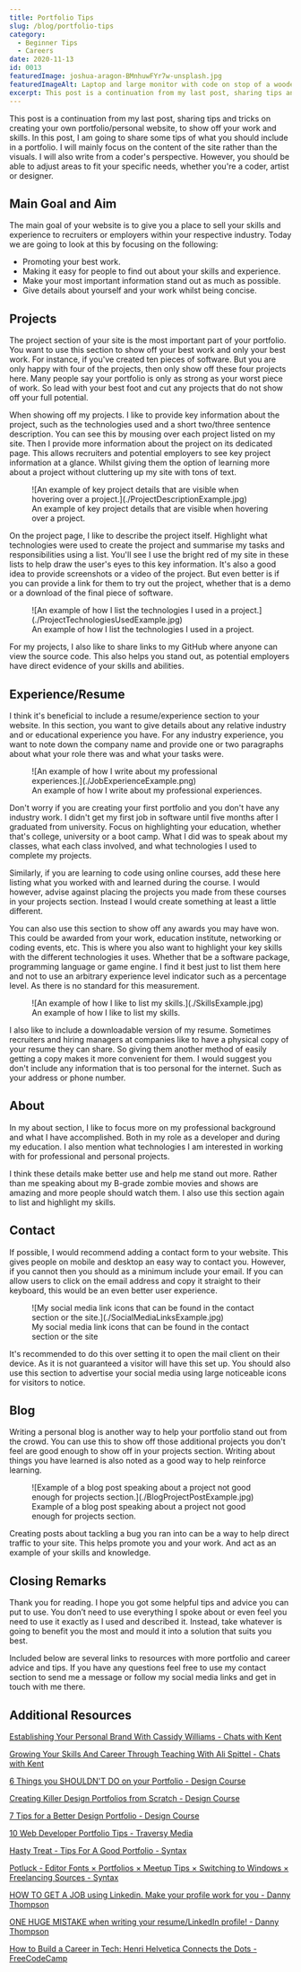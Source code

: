 ```yaml
---
title: Portfolio Tips
slug: /blog/portfolio-tips
category:
  - Beginner Tips
  - Careers
date: 2020-11-13
id: 0013
featuredImage: joshua-aragon-BMnhuwFYr7w-unsplash.jpg
featuredImageAlt: Laptop and large monitor with code on stop of a wooden desk
excerpt: This post is a continuation from my last post, sharing tips and tricks on creating your own portfolio.
---
```


This post is a continuation from my last post, sharing tips and tricks on creating your own portfolio/personal website, to show off your work and skills. In this post, I am going to share some tips of what you should include in a portfolio. I will mainly focus on the content of the site rather than the visuals. I will also write from a coder's perspective. However, you should be able to adjust areas to fit your specific needs, whether you're a coder, artist or designer.

## Main Goal and Aim

The main goal of your website is to give you a place to sell your skills and experience to recruiters or employers within your respective industry. Today we are going to look at this by focusing on the following:

<ul>
  <li>Promoting your best work.</li>
  <li>
    Making it easy for people to find out about your skills and experience.
  </li>
  <li>Make your most important information stand out as much as possible.</li>
  <li>Give details about yourself and your work whilst being concise.</li>
</ul>

## Projects

The project section of your site is the most important part of your portfolio. You want to use this section to show off your best work and only your best work. For instance, if you've created ten pieces of software. But you are only happy with four of the projects, then only show off these four projects here. Many people say your portfolio is only as strong as your worst piece of work. So lead with your best foot and cut any projects that do not show off your full potential.

When showing off my projects. I like to provide key information about the project, such as the technologies used and a short two/three sentence description. You can see this by mousing over each project listed on my site. Then I provide more information about the project on its dedicated page. This allows recruiters and potential employers to see key project information at a glance. Whilst giving them the option of learning more about a project without cluttering up my site with tons of text.

<figure>
  ![An example of key project details that are visible when hovering over a
  project.](./ProjectDescriptionExample.jpg)
  <figcaption>
    An example of key project details that are visible when hovering over a
    project.
  </figcaption>
</figure>

On the project page, I like to describe the project itself. Highlight what technologies were used to create the project and summarise my tasks and responsibilities using a list. You'll see I use the bright red of my site in these lists to help draw the user's eyes to this key information. It's also a good idea to provide screenshots or a video of the project. But even better is if you can provide a link for them to try out the project, whether that is a demo or a download of the final piece of software.

<figure>
  ![An example of how I list the technologies I used in a
  project.](./ProjectTechnologiesUsedExample.jpg)
  <figcaption>
    An example of how I list the technologies I used in a project.
  </figcaption>
</figure>

For my projects, I also like to share links to my GitHub where anyone can view the source code. This also helps you stand out, as potential employers have direct evidence of your skills and abilities.

## Experience/Resume

I think it's beneficial to include a resume/experience section to your website. In this section, you want to give details about any relative industry and or educational experience you have. For any industry experience, you want to note down the company name and provide one or two paragraphs about what your role there was and what your tasks were.

<figure>
  ![An example of how I write about my professional
  experiences.](./JobExperienceExample.png)
  <figcaption>
    An example of how I write about my professional experiences.
  </figcaption>
</figure>

Don't worry if you are creating your first portfolio and you don't have any industry work. I didn't get my first job in software until five months after I graduated from university. Focus on highlighting your education, whether that's college, university or a boot camp. What I did was to speak about my classes, what each class involved, and what technologies I used to complete my projects.

Similarly, if you are learning to code using online courses, add these here listing what you worked with and learned during the course. I would however, advise against placing the projects you made from these courses in your projects section. Instead I would create something at least a little different.

You can also use this section to show off any awards you may have won. This could be awarded from your work, education institute, networking or coding events, etc. This is where you also want to highlight your key skills with the different technologies it uses. Whether that be a software package, programming language or game engine. I find it best just to list them here and not to use an arbitrary experience level indicator such as a percentage level. As there is no standard for this measurement.

<figure>
  ![An example of how I like to list my skills.](./SkillsExample.jpg)
  <figcaption>An example of how I like to list my skills.</figcaption>
</figure>

I also like to include a downloadable version of my resume. Sometimes recruiters and hiring managers at companies like to have a physical copy of your resume they can share. So giving them another method of easily getting a copy makes it more convenient for them. I would suggest you don't include any information that is too personal for the internet. Such as your address or phone number.

## About

In my about section, I like to focus more on my professional background and what I have accomplished. Both in my role as a developer and during my education. I also mention what technologies I am interested in working with for professional and personal projects.

I think these details make better use and help me stand out more. Rather than me speaking about my B-grade zombie movies and shows are amazing and more people should watch them. I also use this section again to list and highlight my skills.

## Contact

If possible, I would recommend adding a contact form to your website. This gives people on mobile and desktop an easy way to contact you. However, if you cannot then you should as a minimum include your email. If you can allow users to click on the email address and copy it straight to their keyboard, this would be an even better user experience.

<figure>
  ![My social media link icons that can be found in the contact section or the
  site.](./SocialMediaLinksExample.jpg)
  <figcaption>
    My social media link icons that can be found in the contact section or the
    site
  </figcaption>
</figure>

It's recommended to do this over setting it to open the mail client on their device. As it is not guaranteed a visitor will have this set up. You should also use this section to advertise your social media using large noticeable icons for visitors to notice.

## Blog

Writing a personal blog is another way to help your portfolio stand out from the crowd. You can use this to show off those additional projects you don't feel are good enough to show off in your projects section. Writing about things you have learned is also noted as a good way to help reinforce learning.

<figure>
  ![Example of a blog post speaking about a project not good enough for projects
  section.](./BlogProjectPostExample.jpg)
  <figcaption>
    Example of a blog post speaking about a project not good enough for projects
    section.
  </figcaption>
</figure>

Creating posts about tackling a bug you ran into can be a way to help direct traffic to your site. This helps promote you and your work. And act as an example of your skills and knowledge.

## Closing Remarks

Thank you for reading. I hope you got some helpful tips and advice you can put to use. You don’t need to use everything I spoke about or even feel you need to use it exactly as I used and described it. Instead, take whatever is going to benefit you the most and mould it into a solution that suits you best.

Included below are several links to resources with more portfolio and career advice and tips. If you have any questions feel free to use my contact section to send me a message or follow my social media links and get in touch with me there.

## Additional Resources

[Establishing Your Personal Brand With Cassidy Williams - Chats with Kent](https://kentcdodds.com/chats-with-kent-podcast/seasons/01/episodes/establishing-your-personal-brand-with-cassidy-williams)

[Growing Your Skills And Career Through Teaching With Ali Spittel - Chats with Kent](https://kentcdodds.com/chats-with-kent-podcast/seasons/01/episodes/growing-your-skills-and-career-through-teaching-with-ali-spittel)

[6 Things you SHOULDN'T DO on your Portfolio - Design Course](https://www.youtube.com/watch?v=zIGoqlw_tMQ)

[Creating Killer Design Portfolios from Scratch - Design Course](https://www.youtube.com/watch?v=_DnRVy9C04U)

[7 Tips for a Better Design Portfolio - Design Course](https://www.youtube.com/watch?v=lPGM-GgIqmo)

[10 Web Developer Portfolio Tips - Traversy Media](https://www.youtube.com/watch?v=nrWGr2OvBD4)

[Hasty Treat - Tips For A Good Portfolio - Syntax](https://syntax.fm/show/133/hasty-treat-tips-for-a-good-portfolio)

[Potluck - Editor Fonts × Portfolios × Meetup Tips × Switching to Windows × Freelancing Sources - Syntax](https://syntax.fm/show/062/potluck-editor-fonts-portfolios-meetup-tips-switching-to-windows-freelancing-sources)

[HOW TO GET A JOB using Linkedin. Make your profile work for you - Danny Thompson](https://www.youtube.com/watch?v=AYIUoW8LFA0)

[ONE HUGE MISTAKE when writing your resume/LinkedIn profile! - Danny Thompson](https://www.youtube.com/watch?v=PFyfdxC0qf0&feature=youtu.be)

[How to Build a Career in Tech: Henri Helvetica Connects the Dots - FreeCodeCamp](https://www.youtube.com/watch?v=VtCUn3mY-L8)
